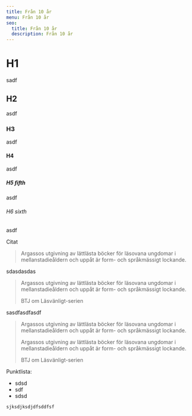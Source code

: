 ```yaml
---
title: Från 10 år
menu: Från 10 år
seo:
  title: Från 10 år
  description: Från 10 år
---
```

# H1

sadf

## H2

asdf

### H3

asdf

#### H4

asdf

##### H5 fifth

asdf

###### H6 sixth

asdf

Citat

> Argassos utgivning av lättlästa böcker för läsovana ungdomar i mellanstadieåldern och uppåt är form- och språkmässigt lockande.

sdasdasdas

> Argassos utgivning av lättlästa böcker för läsovana ungdomar i mellanstadieåldern och uppåt är form- och språkmässigt lockande.
>
> BTJ om Läsvänligt-serien

sasdfasdfasdf



> Argassos utgivning av lättlästa böcker för läsovana ungdomar i mellanstadieåldern och uppåt är form- och språkmässigt lockande.
>
> Argassos utgivning av lättlästa böcker för läsovana ungdomar i mellanstadieåldern och uppåt är form- och språkmässigt lockande.
>
> BTJ om Läsvänligt-serien

Punktlista:

* sdsd
* sdf
* sdsd

`sjksdjksdjdfsddfsf`